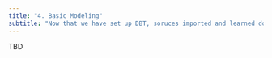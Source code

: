 ```yaml
---
title: "4. Basic Modeling"
subtitle: "Now that we have set up DBT, soruces imported and learned docuemtnation. Lets start modeling!"
--- 
```


TBD